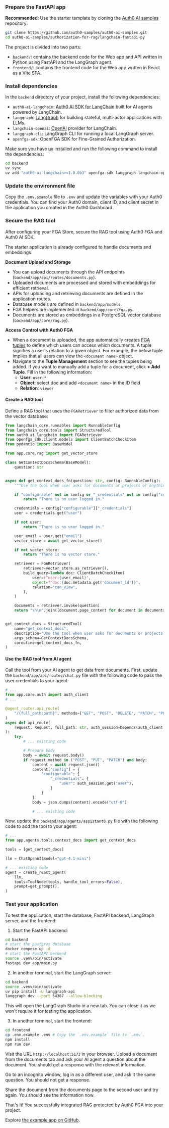 
<Prerequisites
  callbackUrl="http://localhost:8000/api/auth/callback"
  logoutUrl="http://localhost:5173"
/>

### Prepare the FastAPI app

**Recommended**: Use the starter template by cloning the [Auth0 AI samples](https://github.com/auth0-samples/auth0-ai-samples) repository:

```bash wrap lines
git clone https://github.com/auth0-samples/auth0-ai-samples.git
cd auth0-ai-samples/authorization-for-rag/langchain-fastapi-py
```

The project is divided into two parts:

- `backend/`: contains the backend code for the Web app and API written in Python using FastAPI and the LangGraph agent.
- `frontend/`: contains the frontend code for the Web app written in React as a Vite SPA.

### Install dependencies

In the `backend` directory of your project, install the following dependencies:

- `auth0-ai-langchain`: [Auth0 AI SDK for LangChain](https://github.com/auth0-lab/auth0-ai-python/tree/main/packages/auth0-ai-langchain) built for AI agents powered by LangChain.
- `langgraph`: [LangGraph](https://pypi.org/project/langgraph/) for building stateful, multi-actor applications with LLMs.
- `langchain-openai`: [OpenAI](https://python.langchain.com/docs/integrations/chat/openai) provider for LangChain.
- `langgraph-cli`: LangGraph CLI for running a local LangGraph server.
- `openfga-sdk`: OpenFGA SDK for Fine-Grained Authorization.

Make sure you have [uv](https://docs.astral.sh/uv/) installed and run the following command to install the dependencies:

```bash wrap lines
cd backend
uv sync
uv add "auth0-ai-langchain>=1.0.0b3" openfga-sdk langgraph langchain-openai "langgraph-cli[inmem]" --prerelease=allow
```

### Update the environment file

Copy the `.env.example` file to `.env` and update the variables with your Auth0 credentials. You can find your Auth0 domain, client ID, and client secret in the application you created in the Auth0 Dashboard.


<SetupFGAStore />

### Secure the RAG tool

After configuring your FGA Store, secure the RAG tool using Auth0 FGA and Auth0 AI SDK.

The starter application is already configured to handle documents and embeddings.

**Document Upload and Storage**

- You can upload documents through the API endpoints (`backend/app/api/routes/documents.py`).
- Uploaded documents are processed and stored with embeddings for efficient retrieval.
- APIs for uploading and retrieving documents are defined in the application routes.
- Database models are defined in `backend/app/models`.
- FGA helpers are implemented in `backend/app/core/fga.py`.
- Documents are stored as embeddings in a PostgreSQL vector database (`backend/app/core/rag.py`).

**Access Control with Auth0 FGA**

- When a document is uploaded, the app automatically creates [FGA tuples](https://docs.fga.dev/fga-concepts#what-is-a-relationship-tuple) to define which users can access which documents. A tuple signifies a user's relation to a given object. For example, the below tuple implies that all users can view the `<document name>` object.
- Navigate to the **Tuple Management** section to see the tuples being added. If you want to manually add a tuple for a document, click **+ Add Tuple**. Fill in the following information:
  - **User**: `user:*`
  - **Object**: select doc and add `<document name>` in the ID field
  - **Relation**: `viewer`

#### Create a RAG tool

Define a RAG tool that uses the `FGARetriever` to filter authorized data from the vector database:

```python backend/app/agents/tools/context_docs.py wrap lines
from langchain_core.runnables import RunnableConfig
from langchain_core.tools import StructuredTool
from auth0_ai_langchain import FGARetriever
from openfga_sdk.client.models import ClientBatchCheckItem
from pydantic import BaseModel

from app.core.rag import get_vector_store

class GetContextDocsSchema(BaseModel):
    question: str


async def get_context_docs_fn(question: str, config: RunnableConfig):
    """Use the tool when user asks for documents or projects or anything that is stored in the knowledge base"""

    if "configurable" not in config or "_credentials" not in config["configurable"]:
        return "There is no user logged in."

    credentials = config["configurable"]["_credentials"]
    user = credentials.get("user")

    if not user:
        return "There is no user logged in."

    user_email = user.get("email")
    vector_store = await get_vector_store()

    if not vector_store:
        return "There is no vector store."

    retriever = FGARetriever(
        retriever=vector_store.as_retriever(),
        build_query=lambda doc: ClientBatchCheckItem(
            user=f"user:{user_email}",
            object=f"doc:{doc.metadata.get('document_id')}",
            relation="can_view",
        ),
    )

    documents = retriever.invoke(question)
    return "\n\n".join([document.page_content for document in documents])


get_context_docs = StructuredTool(
    name="get_context_docs",
    description="Use the tool when user asks for documents or projects or anything that is stored in the knowledge base",
    args_schema=GetContextDocsSchema,
    coroutine=get_context_docs_fn,
)
```

#### Use the RAG tool from AI agent

Call the tool from your AI agent to get data from documents. First, update the `backend/app/api/routes/chat.py` file with the following code to pass the user credentials to your agent:

```python backend/app/api/routes/chat.py wrap lines highlight={2,9,21}
# ...
from app.core.auth import auth_client
# ...

@agent_router.api_route(
    "/{full_path:path}", methods=["GET", "POST", "DELETE", "PATCH", "PUT", "OPTIONS"]
)
async def api_route(
    request: Request, full_path: str, auth_session=Depends(auth_client.require_session)
):
    try:
        # ... existing code

        # Prepare body
        body = await request.body()
        if request.method in ("POST", "PUT", "PATCH") and body:
            content = await request.json()
            content["config"] = {
                "configurable": {
                    "_credentials": {
                        "user": auth_session.get("user"),
                    }
                }
            }
            body = json.dumps(content).encode("utf-8")

            # ... existing code
```

Now, update the `backend/app/agents/assistant0.py` file with the following code to add the tool to your agent:

```python backend/app/agents/assistant0.py wrap lines highlight={2,4}
# ...
from app.agents.tools.context_docs import get_context_docs

tools = [get_context_docs]

llm = ChatOpenAI(model="gpt-4.1-mini")

# ... existing code
agent = create_react_agent(
    llm,
    tools=ToolNode(tools, handle_tool_errors=False),
    prompt=get_prompt(),
)
```

### Test your application

To test the application, start the database, FastAPI backend, LangGraph server, and the frontend:

1. Start the FastAPI backend:

```bash wrap lines
cd backend
# start the postgres database
docker compose up -d
# start the FastAPI backend
source .venv/bin/activate
fastapi dev app/main.py
```

2. In another terminal, start the LangGraph server:

```bash wrap lines
cd backend
source .venv/bin/activate
uv pip install -U langgraph-api
langgraph dev --port 54367 --allow-blocking
```

<Note>
  This will open the LangGraph Studio in a new tab. You can close it as we won't
  require it for testing the application.
</Note>

3. In another terminal, start the frontend:

```bash wrap lines
cd frontend
cp .env.example .env # Copy the `.env.example` file to `.env`.
npm install
npm run dev
```

Visit the URL `http://localhost:5173` in your browser.
Upload a document from the documents tab and ask your AI agent a question about the document. You should get a response with the relevant information.

Go to an incognito window, log in as a different user, and ask it the same question. You should not get a response.

Share the document from the documents page to the second user and try again. You should see the information now.

That's it! You successfully integrated RAG protected by Auth0 FGA into your project.

Explore [the example app on GitHub](https://github.com/auth0-samples/auth0-ai-samples/tree/main/authorization-for-rag/langchain-fastapi-py).
